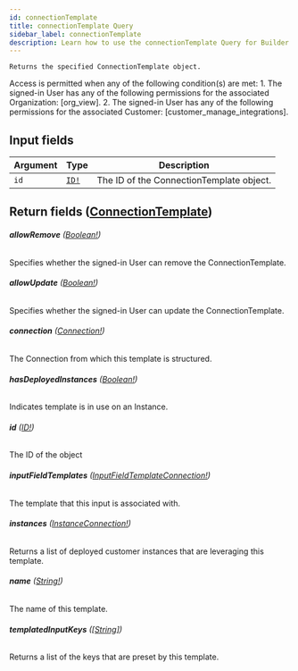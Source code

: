 ```yaml
---
id: connectionTemplate
title: connectionTemplate Query
sidebar_label: connectionTemplate
description: Learn how to use the connectionTemplate Query for Builder's API.
---
```


    Returns the specified ConnectionTemplate object.

Access is permitted when any of the following condition(s) are met: 1. The signed-in User has any of the following permissions for the associated Organization: [org_view]. 2. The signed-in User has any of the following permissions for the associated Customer: [customer_manage_integrations].

## Input fields

| Argument | Type                              | Description                              |
| -------- | --------------------------------- | ---------------------------------------- |
| `id`     | [`ID!`](/composer/builder/api/schema/scalar/ID.mdx) | The ID of the ConnectionTemplate object. |

## Return fields ([ConnectionTemplate](/composer/builder/api/schema/object/ConnectionTemplate.mdx))

###### <b>allowRemove</b> ([Boolean!](/composer/builder/api/schema/scalar/Boolean.mdx))

Specifies whether the signed-in User can remove the ConnectionTemplate.

###### <b>allowUpdate</b> ([Boolean!](/composer/builder/api/schema/scalar/Boolean.mdx))

Specifies whether the signed-in User can update the ConnectionTemplate.

###### <b>connection</b> ([Connection!](/composer/builder/api/schema/object/Connection.mdx))

The Connection from which this template is structured.

###### <b>hasDeployedInstances</b> ([Boolean!](/composer/builder/api/schema/scalar/Boolean.mdx))

Indicates template is in use on an Instance.

###### <b>id</b> ([ID!](/composer/builder/api/schema/scalar/ID.mdx))

The ID of the object

###### <b>inputFieldTemplates</b> ([InputFieldTemplateConnection!](/composer/builder/api/schema/object/InputFieldTemplateConnection.mdx))

The template that this input is associated with.

###### <b>instances</b> ([InstanceConnection!](/composer/builder/api/schema/object/InstanceConnection.mdx))

Returns a list of deployed customer instances that are leveraging this template.

###### <b>name</b> ([String!](/composer/builder/api/schema/scalar/String.mdx))

The name of this template.

###### <b>templatedInputKeys</b> ([[String]](/composer/builder/api/schema/scalar/String.mdx))

Returns a list of the keys that are preset by this template.
